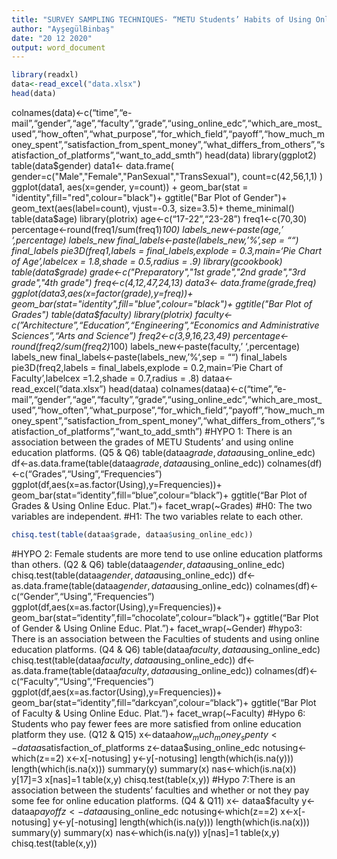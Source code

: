 ---
title: "SURVEY SAMPLING TECHNIQUES- “METU Students’ Habits of Using Online Education Platforms"
author: "AyşegülBinbaş"
date: "20 12 2020"
output: word_document
---
```{r}
library(readxl)
data<-read_excel("data.xlsx")
head(data)
```
colnames(data)<-c("time","e-mail","gender","age","faculty","grade","using_online_edc","which_are_most_used","how_often","what_purpose","for_which_field","payoff","how_much_money_spent","satisfaction_from_spent_money","what_differs_from_others","satisfaction_of_platforms","want_to_add_smth")
head(data)
library(ggplot2)
table(data$gender)
data1<- data.frame(
  gender=c("Male","Female","PanSexual","TransSexual"),  
  count=c(42,56,1,1)
  )
ggplot(data1, aes(x=gender, y=count)) + 
  geom_bar(stat = "identity",fill="red",colour="black")+
  ggtitle("Bar Plot of Gender")+
  geom_text(aes(label=count), vjust=-0.3, size=3.5)+
  theme_minimal()
table(data$age)
library(plotrix)
age<-c("17-22","23-28")
freq1<-c(70,30)
percentage<-round(freq1/sum(freq1)*100)
labels_new<-paste(age,' ',percentage)
labels_new
final_labels<-paste(labels_new,'%',sep = "")
final_labels
pie3D(freq1,labels = final_labels,explode = 0.3,main='Pie Chart of Age',labelcex = 1.8,shade = 0.5,radius = .9)
library(gcookbook)
table(data$grade)
grade<-c("Preparatory","1st grade","2nd grade","3rd grade","4th grade")
freq<-c(4,12,47,24,13)
data3<- data.frame(grade,freq)
ggplot(data3,aes(x=factor(grade),y=freq))+
  geom_bar(stat="identity",fill="blue",colour="black")+
  ggtitle("Bar Plot of Grades")
table(data$faculty)
library(plotrix)
faculty<-c("Architecture","Education","Engineering","Economics and Administrative Sciences","Arts and Science")
freq2<-c(3,9,16,23,49)
percentage<-round(freq2/sum(freq2)*100)
labels_new<-paste(faculty,' ',percentage)
labels_new
final_labels<-paste(labels_new,'%',sep = "")
final_labels
pie3D(freq2,labels = final_labels,explode = 0.2,main='Pie Chart of Faculty',labelcex =1.2,shade = 0.7,radius = .8)
dataa<-read_excel("data.xlsx")
head(dataa)
colnames(dataa)<-c("time","e-mail","gender","age","faculty","grade","using_online_edc","which_are_most_used","how_often","what_purpose","for_which_field","payoff","how_much_money_spent","satisfaction_from_spent_money","what_differs_from_others","satisfaction_of_platforms","want_to_add_smth")
#HYPO 1: There is an association between the grades of METU Students’ and using online education platforms. (Q5 & Q6)
table(dataa$grade,dataa$using_online_edc)
df<-as.data.frame(table(dataa$grade,dataa$using_online_edc))
colnames(df)<-c("Grades","Using","Frequencies")
ggplot(df,aes(x=as.factor(Using),y=Frequencies))+
  geom_bar(stat="identity",fill="blue",colour="black")+
  ggtitle("Bar Plot of Grades & Using Online Educ. Plat.")+
  facet_wrap(~Grades)
#H0: The two variables are independent.
#H1: The two variables relate to each other.
```{r}
chisq.test(table(dataa$grade, dataa$using_online_edc))
```
#HYPO 2: Female students are more tend to use online education platforms than others. (Q2 & Q6)
table(dataa$gender,dataa$using_online_edc)
chisq.test(table(dataa$gender,dataa$using_online_edc))
df<-as.data.frame(table(dataa$gender,dataa$using_online_edc))
colnames(df)<-c("Gender","Using","Frequencies")
ggplot(df,aes(x=as.factor(Using),y=Frequencies))+
  geom_bar(stat="identity",fill="chocolate",colour="black")+
  ggtitle("Bar Plot of Gender & Using Online Educ. Plat.")+
  facet_wrap(~Gender)
#hypo3: There is an association between the Faculties of students and using online education platforms. (Q4 & Q6)
table(dataa$faculty,dataa$using_online_edc)
chisq.test(table(dataa$faculty,dataa$using_online_edc))
df<-as.data.frame(table(dataa$faculty,dataa$using_online_edc))
colnames(df)<-c("Faculty","Using","Frequencies")
ggplot(df,aes(x=as.factor(Using),y=Frequencies))+
  geom_bar(stat="identity",fill="darkcyan",colour="black")+
  ggtitle("Bar Plot of Faculty & Using Online Educ. Plat.")+
  facet_wrap(~Faculty)
#Hypo 6: Students who pay fewer fees are more satisfied from online education platform they use. (Q12 & Q15)
x<-dataa$how_much_money_spent
y<-dataa$satisfaction_of_platforms
z<-dataa$using_online_edc
notusing<-which(z==2)
x<-x[-notusing]
y<-y[-notusing]
length(which(is.na(y)))
length(which(is.na(x)))
summary(y)
summary(x)
nas<-which(is.na(x))
y[17]=3
x[nas]=1
table(x,y)
chisq.test(table(x,y))
#Hypo 7:There is an association between the students’ faculties and whether or not they pay some fee for online education platforms. (Q4 & Q11)
x<- dataa$faculty
y<- dataa$payoff
z<-dataa$using_online_edc
notusing<-which(z==2)
x<-x[-notusing]
y<-y[-notusing]
length(which(is.na(y)))
length(which(is.na(x)))
summary(y)
summary(x)
nas<-which(is.na(y))
y[nas]=1
table(x,y)
chisq.test(table(x,y))
